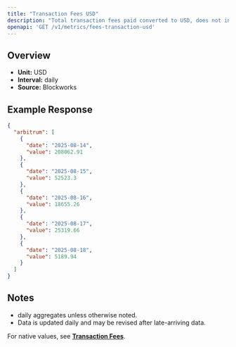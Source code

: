 ```yaml
---
title: "Transaction Fees USD"
description: "Total transaction fees paid converted to USD, does not include out-of-protocol tips or additional sources of revenue"
openapi: 'GET /v1/metrics/fees-transaction-usd'
---
```


## Overview

- **Unit:** USD
- **Interval:** daily
- **Source:** Blockworks

## Example Response

```json
{
  "arbitrum": [
    {
      "date": "2025-08-14",
      "value": 208062.91
    },
    {
      "date": "2025-08-15",
      "value": 52523.3
    },
    {
      "date": "2025-08-16",
      "value": 18655.26
    },
    {
      "date": "2025-08-17",
      "value": 25319.66
    },
    {
      "date": "2025-08-18",
      "value": 5189.94
    }
  ]
}
```

## Notes
- daily aggregates unless otherwise noted.
- Data is updated daily and may be revised after late-arriving data.


<Note>For native values, see **[Transaction Fees](./fees-transaction)**.</Note>